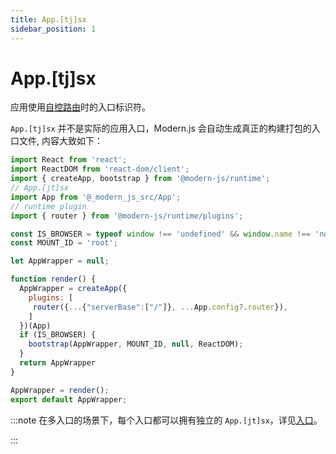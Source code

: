 ```yaml
---
title: App.[tj]sx
sidebar_position: 1
---
```

# App.[tj]sx

应用使用[自控路由](/guides/concept/entries.html#自控式路由)时的入口标识符。

`App.[tj]sx` 并不是实际的应用入口，Modern.js 会自动生成真正的构建打包的入口文件, 内容大致如下：

```js
import React from 'react';
import ReactDOM from 'react-dom/client';
import { createApp, bootstrap } from '@modern-js/runtime';
// App.[jt]sx
import App from '@_modern_js_src/App';
// runtime plugin
import { router } from '@modern-js/runtime/plugins';

const IS_BROWSER = typeof window !== 'undefined' && window.name !== 'nodejs';
const MOUNT_ID = 'root';

let AppWrapper = null;

function render() {
  AppWrapper = createApp({
    plugins: [
     router({...{"serverBase":["/"]}, ...App.config?.router}),
    ]
  })(App)
  if (IS_BROWSER) {
    bootstrap(AppWrapper, MOUNT_ID, null, ReactDOM);
  }
  return AppWrapper
}

AppWrapper = render();
export default AppWrapper;
```

:::note
在多入口的场景下，每个入口都可以拥有独立的 `App.[jt]sx`，详见[入口](/guides/concept/entries)。

:::
